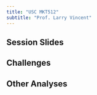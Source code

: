 ```yaml
---
title: "USC MKT512"
subtitle: "Prof. Larry Vincent"
---
```


## Session Slides

## Challenges

## Other Analyses

